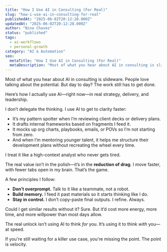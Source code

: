 ```yaml
---
title: "How I Use AI in Consulting (For Real)"
slug: "how-i-use-ai-in-consulting-for-real"
publishedAt: "2025-06-02T20:12:28.000Z"
updatedAt: "2025-06-02T20:12:28.000Z"
author: "Nino Chavez"
status: "published"
tags:
  - ai-workflows
  - personal-growth
category: "AI & Automation"
seo:
  metaTitle: "How I Use AI in Consulting (For Real)"
  metaDescription: "Most of what you hear about AI in consulting is slideware. People love talking about the potential. But day to day? The work still has to get done.\n\nHere’s how "
---
```

Most of what you hear about AI in consulting is slideware. People love talking about the potential. But day to day? The work still has to get done.

Here’s how I actually use AI—right now—in real strategy, delivery, and leadership.

I don’t delegate the thinking. I use AI to get to clarity faster:

- It’s my pattern spotter when I’m reviewing client decks or delivery plans.
- It drafts internal frameworks based on fragments I feed it.
- It mocks up org charts, playbooks, emails, or POVs so I’m not starting from zero.
- And when I’m mentoring younger talent, it helps me structure their development plans without recreating the wheel every time.

I treat it like a high-context analyst who never gets tired.

The real value isn’t in the polish—it’s in the **reduction of drag**. I move faster, with fewer tabs open in my brain. That’s the game.

A few principles I follow:

- **Don’t overprompt.** Talk to it like a teammate, not a robot.
- **Build memory.** I feed it past materials so it starts thinking like I do.
- **Stay in control.** I don’t copy-paste final outputs. I refine. Always.

Could I get similar results without it? Sure. But it’d cost more energy, more time, and more willpower than most days allow.

The real unlock isn’t using AI to think *for* you. It’s using it to think *with* you—at speed.

If you're still waiting for a killer use case, you're missing the point.
The point is velocity.
